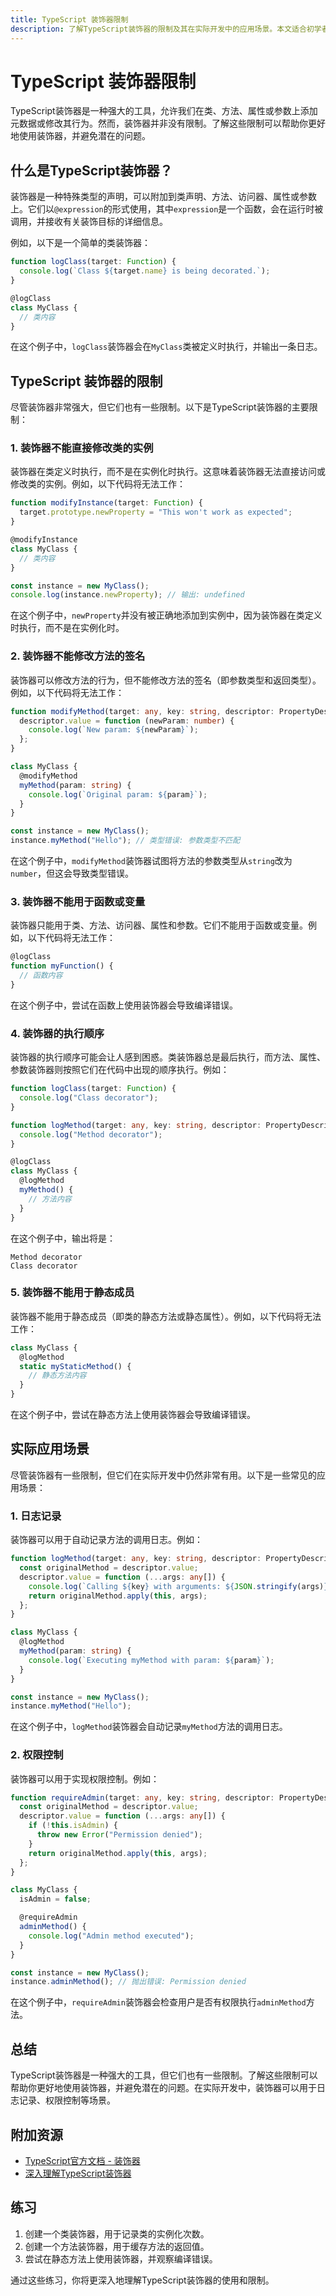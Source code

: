 ```yaml
---
title: TypeScript 装饰器限制
description: 了解TypeScript装饰器的限制及其在实际开发中的应用场景。本文适合初学者，通过清晰的解释和代码示例帮助你掌握装饰器的使用边界。
---
```


# TypeScript 装饰器限制

TypeScript装饰器是一种强大的工具，允许我们在类、方法、属性或参数上添加元数据或修改其行为。然而，装饰器并非没有限制。了解这些限制可以帮助你更好地使用装饰器，并避免潜在的问题。

## 什么是TypeScript装饰器？

装饰器是一种特殊类型的声明，可以附加到类声明、方法、访问器、属性或参数上。它们以`@expression`的形式使用，其中`expression`是一个函数，会在运行时被调用，并接收有关装饰目标的详细信息。

例如，以下是一个简单的类装饰器：

```typescript
function logClass(target: Function) {
  console.log(`Class ${target.name} is being decorated.`);
}

@logClass
class MyClass {
  // 类内容
}
```

在这个例子中，`logClass`装饰器会在`MyClass`类被定义时执行，并输出一条日志。

## TypeScript 装饰器的限制

尽管装饰器非常强大，但它们也有一些限制。以下是TypeScript装饰器的主要限制：

### 1. 装饰器不能直接修改类的实例

装饰器在类定义时执行，而不是在实例化时执行。这意味着装饰器无法直接访问或修改类的实例。例如，以下代码将无法工作：

```typescript
function modifyInstance(target: Function) {
  target.prototype.newProperty = "This won't work as expected";
}

@modifyInstance
class MyClass {
  // 类内容
}

const instance = new MyClass();
console.log(instance.newProperty); // 输出: undefined
```

在这个例子中，`newProperty`并没有被正确地添加到实例中，因为装饰器在类定义时执行，而不是在实例化时。

### 2. 装饰器不能修改方法的签名

装饰器可以修改方法的行为，但不能修改方法的签名（即参数类型和返回类型）。例如，以下代码将无法工作：

```typescript
function modifyMethod(target: any, key: string, descriptor: PropertyDescriptor) {
  descriptor.value = function (newParam: number) {
    console.log(`New param: ${newParam}`);
  };
}

class MyClass {
  @modifyMethod
  myMethod(param: string) {
    console.log(`Original param: ${param}`);
  }
}

const instance = new MyClass();
instance.myMethod("Hello"); // 类型错误: 参数类型不匹配
```

在这个例子中，`modifyMethod`装饰器试图将方法的参数类型从`string`改为`number`，但这会导致类型错误。

### 3. 装饰器不能用于函数或变量

装饰器只能用于类、方法、访问器、属性和参数。它们不能用于函数或变量。例如，以下代码将无法工作：

```typescript
@logClass
function myFunction() {
  // 函数内容
}
```

在这个例子中，尝试在函数上使用装饰器会导致编译错误。

### 4. 装饰器的执行顺序

装饰器的执行顺序可能会让人感到困惑。类装饰器总是最后执行，而方法、属性、参数装饰器则按照它们在代码中出现的顺序执行。例如：

```typescript
function logClass(target: Function) {
  console.log("Class decorator");
}

function logMethod(target: any, key: string, descriptor: PropertyDescriptor) {
  console.log("Method decorator");
}

@logClass
class MyClass {
  @logMethod
  myMethod() {
    // 方法内容
  }
}
```

在这个例子中，输出将是：

```
Method decorator
Class decorator
```

### 5. 装饰器不能用于静态成员

装饰器不能用于静态成员（即类的静态方法或静态属性）。例如，以下代码将无法工作：

```typescript
class MyClass {
  @logMethod
  static myStaticMethod() {
    // 静态方法内容
  }
}
```

在这个例子中，尝试在静态方法上使用装饰器会导致编译错误。

## 实际应用场景

尽管装饰器有一些限制，但它们在实际开发中仍然非常有用。以下是一些常见的应用场景：

### 1. 日志记录

装饰器可以用于自动记录方法的调用日志。例如：

```typescript
function logMethod(target: any, key: string, descriptor: PropertyDescriptor) {
  const originalMethod = descriptor.value;
  descriptor.value = function (...args: any[]) {
    console.log(`Calling ${key} with arguments: ${JSON.stringify(args)}`);
    return originalMethod.apply(this, args);
  };
}

class MyClass {
  @logMethod
  myMethod(param: string) {
    console.log(`Executing myMethod with param: ${param}`);
  }
}

const instance = new MyClass();
instance.myMethod("Hello");
```

在这个例子中，`logMethod`装饰器会自动记录`myMethod`方法的调用日志。

### 2. 权限控制

装饰器可以用于实现权限控制。例如：

```typescript
function requireAdmin(target: any, key: string, descriptor: PropertyDescriptor) {
  const originalMethod = descriptor.value;
  descriptor.value = function (...args: any[]) {
    if (!this.isAdmin) {
      throw new Error("Permission denied");
    }
    return originalMethod.apply(this, args);
  };
}

class MyClass {
  isAdmin = false;

  @requireAdmin
  adminMethod() {
    console.log("Admin method executed");
  }
}

const instance = new MyClass();
instance.adminMethod(); // 抛出错误: Permission denied
```

在这个例子中，`requireAdmin`装饰器会检查用户是否有权限执行`adminMethod`方法。

## 总结

TypeScript装饰器是一种强大的工具，但它们也有一些限制。了解这些限制可以帮助你更好地使用装饰器，并避免潜在的问题。在实际开发中，装饰器可以用于日志记录、权限控制等场景。

## 附加资源

- [TypeScript官方文档 - 装饰器](https://www.typescriptlang.org/docs/handbook/decorators.html)
- [深入理解TypeScript装饰器](https://www.digitalocean.com/community/tutorials/typescript-decorators)

## 练习

1. 创建一个类装饰器，用于记录类的实例化次数。
2. 创建一个方法装饰器，用于缓存方法的返回值。
3. 尝试在静态方法上使用装饰器，并观察编译错误。

通过这些练习，你将更深入地理解TypeScript装饰器的使用和限制。